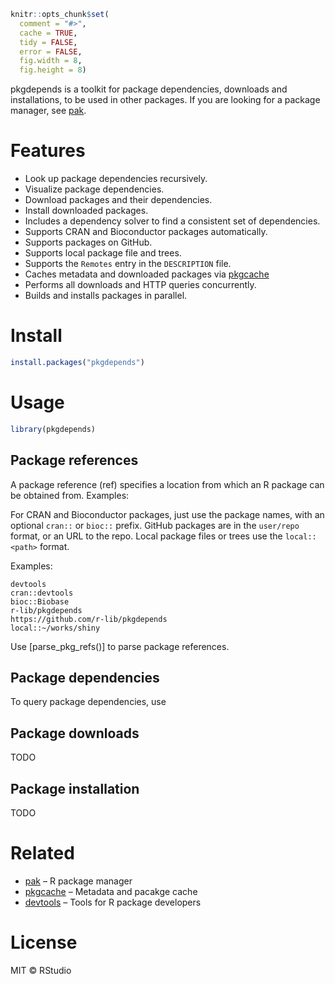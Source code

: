 
```r
knitr::opts_chunk$set(
  comment = "#>",
  cache = TRUE,
  tidy = FALSE,
  error = FALSE,
  fig.width = 8,
  fig.height = 8)
```

pkgdepends is a toolkit for package dependencies, downloads and
installations, to be used in other packages. If you are looking for a
package manager, see [pak](https://github.com/r-lib/pak).

# Features

* Look up package dependencies recursively.
* Visualize package dependencies.
* Download packages and their dependencies.
* Install downloaded packages.
* Includes a dependency solver to find a consistent set of dependencies.
* Supports CRAN and Bioconductor packages automatically.
* Supports packages on GitHub.
* Supports local package file and trees.
* Supports the `Remotes` entry in the `DESCRIPTION` file.
* Caches metadata and downloaded packages via
  [pkgcache](https://github.com/r-lib/pkgcache)
* Performs all downloads and HTTP queries concurrently.
* Builds and installs packages in parallel.

# Install

```r
install.packages("pkgdepends")
```

# Usage

```r
library(pkgdepends)
```

## Package references

A package reference (ref) specifies a location from which an R package
can be obtained from. Examples:

For CRAN and Bioconductor packages, just use the package names, with an
optional `cran::` or `bioc::` prefix. GitHub packages are in the `user/repo`
format, or an URL to the repo. Local package files or trees use the
`local::<path>` format.

Examples:

```
devtools
cran::devtools
bioc::Biobase
r-lib/pkgdepends
https://github.com/r-lib/pkgdepends
local::~/works/shiny
```

Use [parse_pkg_refs()] to parse package references.

## Package dependencies

To query package dependencies, use 

## Package downloads

TODO

## Package installation

TODO

# Related

* [pak](https://github.com/r-lib/pak) -- R package manager
* [pkgcache](https://github.com/r-lib/pkgcache) --
  Metadata and pacakge cache
* [devtools](https://github.com/r-lib/devtools) --
  Tools for R package developers

# License

MIT © RStudio
